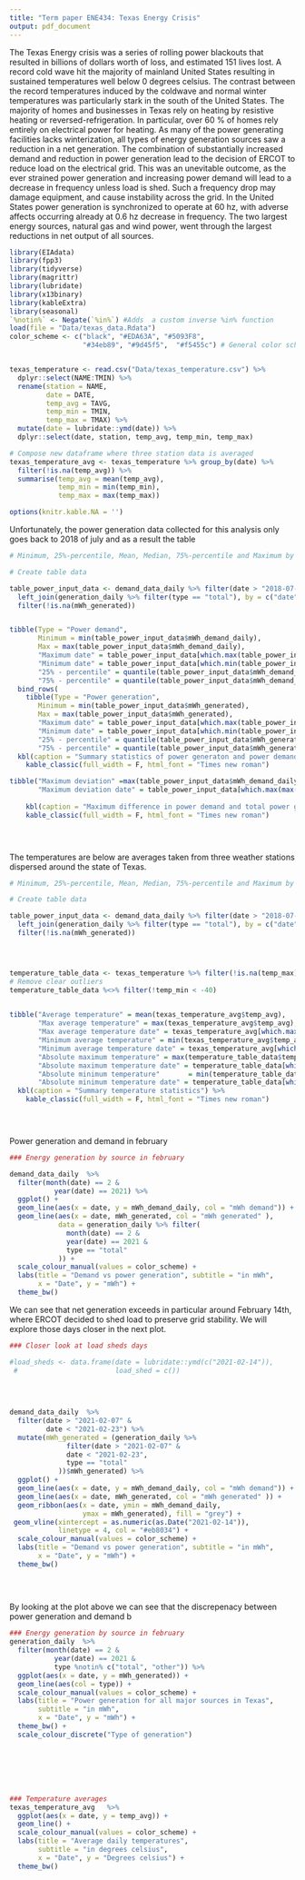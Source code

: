 ```yaml
---
title: "Term paper ENE434: Texas Energy Crisis"
output: pdf_document
---
```

  
The Texas Energy crisis was a series of rolling power blackouts that resulted in billions of dollars worth of loss, and estimated 151 lives lost.
A record cold wave hit the majority of mainland United States resulting in sustained temperatures well below 0 degrees celsius.
The contrast between the record temperatures induced by the coldwave and normal winter temperatures was particularly stark in the south of the United States.
The majority of homes and businesses in Texas rely on heating by resistive heating or reversed-refrigeration. In particular, over 60 % of
homes rely entirely on electrical power for heating. 
As many of the power generating facilities lacks winterization, all types of energy generation sources saw a reduction in a net generation. 
The combination of substantially increased demand and reduction in power generation lead to the decision of ERCOT to reduce load on the electrical grid. 
This was an unevitable outcome, as the ever strained power generation and increasing power demand will lead to a decrease in frequency unless load is shed. 
Such a frequency drop may damage equipment, and cause instability across the grid. In the United States power generation is synchronized to operate at 60 hz, with adverse affects occurring already at 0.6 hz decrease in frequency. 
The two largest energy sources, natural gas and wind power, went through the largest reductions in net output of all sources. 

```r

library(EIAdata)
library(fpp3)
library(tidyverse)
library(magrittr)
library(lubridate)
library(x13binary)
library(kableExtra)
library(seasonal)
`%notin%` <- Negate(`%in%`) #Adds  a custom inverse %in% function
load(file = "Data/texas_data.Rdata")
color_scheme <- c("black", "#EDA63A", "#5093F8",
                  "#34eb89", "#9d45f5",  "#f5455c") # General color scheme for plots 


texas_temperature <- read.csv("Data/texas_temperature.csv") %>%
  dplyr::select(NAME:TMIN) %>% 
  rename(station = NAME,
         date = DATE,
         temp_avg = TAVG,
         temp_min = TMIN,
         temp_max = TMAX) %>% 
  mutate(date = lubridate::ymd(date)) %>% 
  dplyr::select(date, station, temp_avg, temp_min, temp_max)

# Compose new dataframe where three station data is averaged
texas_temperature_avg <- texas_temperature %>% group_by(date) %>% 
  filter(!is.na(temp_avg)) %>% 
  summarise(temp_avg = mean(temp_avg),
            temp_min = min(temp_min), 
            temp_max = max(temp_max)) 

options(knitr.kable.NA = '')


```



Unfortunately, the power generation data collected for this analysis only goes back to 2018 of july and as a result the table

```r
# Minimum, 25%-percentile, Mean, Median, 75%-percentile and Maximum by month

# Create table data

table_power_input_data <- demand_data_daily %>% filter(date > "2018-07-01") %>% 
  left_join(generation_daily %>% filter(type == "total"), by = c("date")) %>% 
  filter(!is.na(mWh_generated))


tibble(Type = "Power demand", 
       Minimum = min(table_power_input_data$mWh_demand_daily), 
       Max = max(table_power_input_data$mWh_demand_daily),
       "Maximum date" = table_power_input_data[which.max(table_power_input_data$mWh_demand_daily),]$date,
       "Minimum date" = table_power_input_data[which.min(table_power_input_data$mWh_demand_daily),]$date,
       "25% - percentile" = quantile(table_power_input_data$mWh_demand_daily, 0.25),
       "75% - percentile" = quantile(table_power_input_data$mWh_demand_daily, 0.75)) %>% 
  bind_rows(
    tibble(Type = "Power generation", 
       Minimum = min(table_power_input_data$mWh_generated), 
       Max = max(table_power_input_data$mWh_generated),
       "Maximum date" = table_power_input_data[which.max(table_power_input_data$mWh_generated),]$date,
       "Minimum date" = table_power_input_data[which.min(table_power_input_data$mWh_generated),]$date,
       "25% - percentile" = quantile(table_power_input_data$mWh_generated, 0.25),
       "75% - percentile" = quantile(table_power_input_data$mWh_generated, 0.75)),) %>% 
  kbl(caption = "Summary statistics of power generaton and power demand in Texas (from 2018-07)") %>%
    kable_classic(full_width = F, html_font = "Times new roman")

tibble("Maximum deviation" =max(table_power_input_data$mWh_demand_daily - table_power_input_data$mWh_generated),
       "Maximum deviation date" = table_power_input_data[which.max(max(table_power_input_data$mWh_demand_daily - 
                                                                         table_power_input_data$mWh_generated)),]$date) %>% 
    kbl(caption = "Maximum difference in power demand and total power generation") %>%
    kable_classic(full_width = F, html_font = "Times new roman")


                  
```

The temperatures are below are averages taken from three weather stations dispersed around the state of Texas. 

```r
# Minimum, 25%-percentile, Mean, Median, 75%-percentile and Maximum by month

# Create table data

table_power_input_data <- demand_data_daily %>% filter(date > "2018-07-01") %>% 
  left_join(generation_daily %>% filter(type == "total"), by = c("date")) %>% 
  filter(!is.na(mWh_generated))




temperature_table_data <- texas_temperature %>% filter(!is.na(temp_max))
# Remove clear outliers
temperature_table_data %<>% filter(!temp_min < -40)

  
tibble("Average temperature" = mean(texas_temperature_avg$temp_avg),
       "Max average temperature" = max(texas_temperature_avg$temp_avg),
       "Max average temperature date" = texas_temperature_avg[which.max(texas_temperature_avg$temp_avg), ]$date,
       "Minimum average temperature" = min(texas_temperature_avg$temp_avg),
       "Minimum average temperature date" = texas_temperature_avg[which.min(texas_temperature_avg$temp_avg), ]$date, 
       "Absolute maximum temperature" = max(temperature_table_data$temp_max), 
       "Absolute maximum temperature date" = temperature_table_data[which.max(temperature_table_data$temp_max),]$date,
       "Absolute minimum temperature"       = min(temperature_table_data$temp_min),
       "Absolute minimum temperature date" = temperature_table_data[which.min(temperature_table_data$temp_min),]$date)   %>% 
  kbl(caption = "Summary temperature statistics") %>%
    kable_classic(full_width = F, html_font = "Times new roman")


                  
```







Power generation and demand in february
```r
### Energy generation by source in february

demand_data_daily  %>% 
  filter(month(date) == 2 & 
           year(date) == 2021) %>% 
  ggplot() +
  geom_line(aes(x = date, y = mWh_demand_daily, col = "mWh demand")) +
  geom_line(aes(x = date, mWh_generated, col = "mWh generated" ),
            data = generation_daily %>% filter(
              month(date) == 2 &
              year(date) == 2021 &
              type == "total"
            )) +
  scale_colour_manual(values = color_scheme) +
  labs(title = "Demand vs power generation", subtitle = "in mWh",
       x = "Date", y = "mWh") +
  theme_bw()

```
We can see that net generation exceeds in particular around February 14th, where ERCOT decided to shed load to preserve grid stability. 
We will explore those days closer in the next plot.


```r
### Closer look at load sheds days

#load_sheds <- data.frame(date = lubridate::ymd(c("2021-02-14")),
 #                        load_shed = c())

  
  
  
demand_data_daily  %>% 
  filter(date > "2021-02-07" &
         date < "2021-02-23") %>% 
  mutate(mWh_generated = (generation_daily %>% 
              filter(date > "2021-02-07" &
              date < "2021-02-23",
              type == "total"
            ))$mWh_generated) %>% 
  ggplot() +
  geom_line(aes(x = date, y = mWh_demand_daily, col = "mWh demand")) +
  geom_line(aes(x = date, mWh_generated, col = "mWh generated" )) +
  geom_ribbon(aes(x = date, ymin = mWh_demand_daily,
                  ymax = mWh_generated), fill = "grey") +
 geom_vline(xintercept = as.numeric(as.Date("2021-02-14")),
            linetype = 4, col = "#eb8034") +
  scale_colour_manual(values = color_scheme) +
  labs(title = "Demand vs power generation", subtitle = "in mWh",
       x = "Date", y = "mWh") +
  theme_bw()
  
  
  


```
By looking at the plot above we can see that the discrepenacy between power generation and demand b




```r
### Energy generation by source in february
generation_daily  %>% 
  filter(month(date) == 2 & 
           year(date) == 2021 & 
           type %notin% c("total", "other")) %>% 
  ggplot(aes(x = date, y = mWh_generated)) + 
  geom_line(aes(col = type)) +
  scale_colour_manual(values = color_scheme) +
  labs(title = "Power generation for all major sources in Texas",
       subtitle = "in mWh",
       x = "Date", y = "mWh") +
  theme_bw() +
  scale_colour_discrete("Type of generation")








```
```r
### Temperature averages
texas_temperature_avg   %>% 
  ggplot(aes(x = date, y = temp_avg)) + 
  geom_line() +
  scale_colour_manual(values = color_scheme) +
  labs(title = "Average daily temperatures",
       subtitle = "in degrees celsius",
       x = "Date", y = "Degrees celsius") +
  theme_bw() 








```


